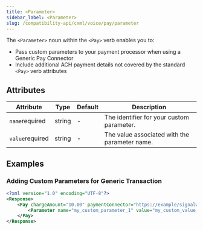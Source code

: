 ---
title: <Parameter>
sidebar_label: <Parameter>
slug: /compatibility-api/cxml/voice/pay/parameter
---

The `<Parameter>` noun within the `<Pay>` verb enables you to:
- Pass custom parameters to your payment processor when using a Generic Pay Connector
- Include additional ACH payment details not covered by the standard `<Pay>` verb attributes

## Attributes

| Attribute | Type | Default | Description |
|-----------|-------------|----------|-------------|
| `name`<span className="required-arg">required</span> | string | - | The identifier for your custom parameter. |
| `value`<span className="required-arg">required</span> | string | - | The value associated with the parameter name. |

## Examples

### Adding Custom Parameters for Generic Transaction

```xml
<?xml version="1.0" encoding="UTF-8"?>
<Response>
    <Pay chargeAmount="10.00" paymentConnector="https://example/signalwire/parameter/pay" action="https://example/signalwire/parameter/pay/action">
        <Parameter name="my_custom_parameter_1" value="my_custom_value_1" />
    </Pay>
</Response>
```
